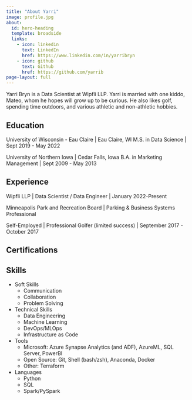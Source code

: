 ```yaml
---
title: "About Yarri"
image: profile.jpg
about:
  id: hero-heading
  template: broadside
  links:
    - icon: linkedin
      text: LinkedIn
      href: https://www.linkedin.com/in/yarribryn
    - icon: github
      text: Github
      href: https://github.com/yarrib
page-layout: full
---
```


:::{#hero-heading}

Yarri Bryn is a Data Scientist at Wipfli LLP. 
Yarri is married with one kiddo, Mateo, whom he hopes will grow up to be curious. 
He also likes golf, spending time outdoors, and various athletic and non-athletic hobbies.
  

## Education

University of Wisconsin - Eau Claire | Eau Claire, WI
M.S. in Data Science | Sept 2019 - May 2022

University of Northern Iowa | Cedar Falls, Iowa
B.A. in Marketing Management | Sept 2009 - May 2013


## Experience

Wipfli LLP | Data Scientist / Data Engineer | January 2022-Present

Minneapolis Park and Recreation Board | Parking & Business Systems Professional

Self-Employed | Professional Golfer (limited success) | September 2017 - October 2017

:::

## Certifications

<div data-iframe-width="200" data-iframe-height="270" data-share-badge-id="89155f7a-fb11-4942-b40c-8fb74ff882a3" data-share-badge-host="https://www.credly.com"></div><script type="text/javascript" async src="//cdn.credly.com/assets/utilities/embed.js"></script>
<div data-iframe-width="200" data-iframe-height="270" data-share-badge-id="7bfd1940-e3bc-49d5-af90-060da680f0a4" data-share-badge-host="https://www.credly.com"></div><script type="text/javascript" async src="//cdn.credly.com/assets/utilities/embed.js"></script>
<div data-iframe-width="200" data-iframe-height="270" data-share-badge-id="0fdbb816-ed03-4f3e-9951-2027403f34f9" data-share-badge-host="https://www.credly.com"></div><script type="text/javascript" async src="//cdn.credly.com/assets/utilities/embed.js"></script>

## Skills

- Soft Skills
  + Communication
  + Collaboration
  + Problem Solving
- Technical Skills
  + Data Engineering
  + Machine Learning
  + DevOps/MLOps
  + Infrastructure as Code
- Tools
  + Microsoft: Azure Synapse Analytics (and ADF), AzureML, SQL Server, PowerBI
  + Open Source: Git, Shell (bash/zsh), Anaconda, Docker
  + Other: Terraform
- Languages
  + Python
  + SQL
  + Spark/PySpark